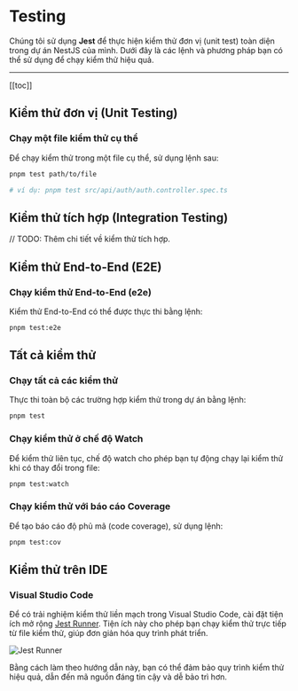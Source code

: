 # Testing

Chúng tôi sử dụng **Jest** để thực hiện kiểm thử đơn vị (unit test) toàn diện trong dự án NestJS của mình. Dưới đây là các lệnh và phương pháp bạn có thể sử dụng để chạy kiểm thử hiệu quả.

---

[[toc]]

## Kiểm thử đơn vị (Unit Testing)

### Chạy một file kiểm thử cụ thể

Để chạy kiểm thử trong một file cụ thể, sử dụng lệnh sau:

```bash copy
pnpm test path/to/file

# ví dụ: pnpm test src/api/auth/auth.controller.spec.ts
```

## Kiểm thử tích hợp (Integration Testing)

// TODO: Thêm chi tiết về kiểm thử tích hợp.

## Kiểm thử End-to-End (E2E)

### Chạy kiểm thử End-to-End (e2e)

Kiểm thử End-to-End có thể được thực thi bằng lệnh:

```bash copy
pnpm test:e2e
```

## Tất cả kiểm thử

### Chạy tất cả các kiểm thử

Thực thi toàn bộ các trường hợp kiểm thử trong dự án bằng lệnh:

```bash copy
pnpm test
```

### Chạy kiểm thử ở chế độ Watch

Để kiểm thử liên tục, chế độ watch cho phép bạn tự động chạy lại kiểm thử khi có thay đổi trong file:

```bash copy
pnpm test:watch
```

### Chạy kiểm thử với báo cáo Coverage

Để tạo báo cáo độ phủ mã (code coverage), sử dụng lệnh:

```bash copy
pnpm test:cov
```

## Kiểm thử trên IDE

### Visual Studio Code

Để có trải nghiệm kiểm thử liền mạch trong Visual Studio Code, cài đặt tiện ích mở rộng [Jest Runner](https://marketplace.visualstudio.com/items?itemName=firsttris.vscode-jest-runner). Tiện ích này cho phép bạn chạy kiểm thử trực tiếp từ file kiểm thử, giúp đơn giản hóa quy trình phát triển.

![Jest Runner](https://github.com/firsttris/vscode-jest/raw/master/public/vscode-jest.gif)

Bằng cách làm theo hướng dẫn này, bạn có thể đảm bảo quy trình kiểm thử hiệu quả, dẫn đến mã nguồn đáng tin cậy và dễ bảo trì hơn.
